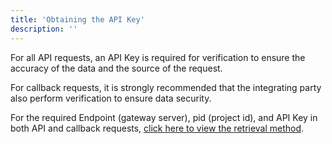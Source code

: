 ```yaml
---
title: 'Obtaining the API Key'
description: ''
---
```


For all API requests, an API Key is required for verification to ensure the accuracy of the data and the source of the request. 

For callback requests, it is strongly recommended that the integrating party also perform verification to ensure data security.

For the required Endpoint (gateway server), pid (project id), and API Key in both API and callback requests, [click here to view the retrieval method](https://docs.cregis.com/7tAbr779/product/wikidetail?articleId=cd4Ix6ce75\&usageCategoryId=476\&usageGroupId=-1).